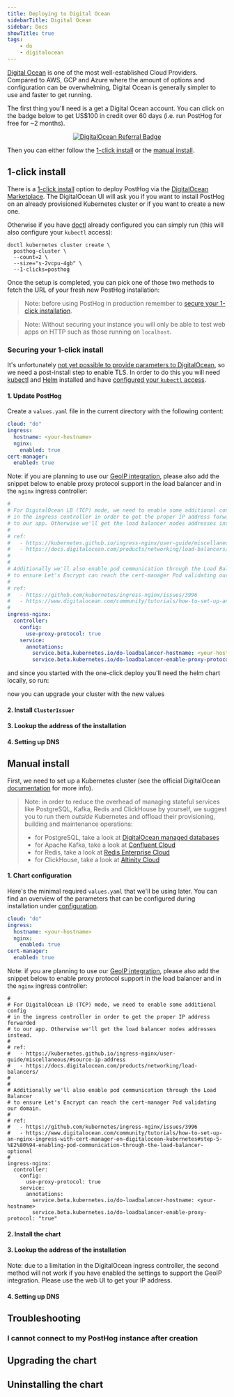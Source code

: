```yaml
---
title: Deploying to Digital Ocean
sidebarTitle: Digital Ocean
sidebar: Docs
showTitle: true
tags:
    - do
    - digitalocean
---
```



[Digital Ocean](https://digitalocean.com) is one of the most well-established Cloud Providers.
Compared to AWS, GCP and Azure where the amount of options and configuration can be overwhelming,
Digital Ocean is generally simpler to use and faster to get running.

The first thing you'll need is a get a Digital Ocean account. You can click on the badge below to
get US$100 in credit over 60 days (i.e. run PostHog for free for ~2 months).

<center>
  <a href="https://www.digitalocean.com/?refcode=6a26a2c395b0&utm_campaign=Referral_Invite&utm_medium=Referral_Program&utm_source=badge" title="DigitalOcean Referral">
    <img alt="DigitalOcean Referral Badge" src="https://web-platforms.sfo2.cdn.digitaloceanspaces.com/WWW/Badge%201.svg" />
  </a>
</center>

Then you can either follow the [1-click install](#1-click-install) or the [manual install](#manual-install).


## 1-click install

There is a [1-click install](https://marketplace.digitalocean.com/apps/posthog-1) option to deploy PostHog via the
[DigitalOcean Marketplace](https://marketplace.digitalocean.com/). The DigitalOcean UI will ask you if you want to
install PostHog on an already provisioned Kubernetes cluster or if you want to create a new one.

Otherwise if you have [doctl](https://github.com/digitalocean/doctl) already configured you can simply run (this will also configure your `kubectl` access):

```shell
doctl kubernetes cluster create \
  posthog-cluster \
  --count=2 \
  --size="s-2vcpu-4gb" \
  --1-clicks=posthog
```

Once the setup is completed, you can pick one of those two methods to fetch the URL of your fresh new PostHog installation:

<DOIPAddress />

> Note: before using PostHog in production remember to [secure your 1-click installation](#securing-your-1-click-install).

> Note: Without securing your instance you will only be able to test web apps on HTTP such as those running on `localhost`.

### Securing your 1-click install

It's unfortunately [not yet possible to provide parameters to DigitalOcean](https://github.com/digitalocean/marketplace-kubernetes/issues/230), so we need a post-install step to enable TLS. In order to do this you will need [kubectl](https://kubernetes.io/docs/tasks/tools/) and [Helm](https://helm.sh/) installed and have [configured your `kubectl` access](https://docs.digitalocean.com/products/kubernetes/how-to/connect-to-cluster/).

#### 1. Update PostHog

Create a `values.yaml` file in the current directory with the following content:

```yaml
cloud: "do"
ingress:
  hostname: <your-hostname>
  nginx:
    enabled: true
cert-manager:
  enabled: true
```

Note: if you are planning to use our [GeoIP integration](https://posthog.com/integrations/geoip), please also add the snippet below
to enable proxy protocol support in the load balancer and in the `nginx` ingress controller:

```yaml
#
# For DigitalOcean LB (TCP) mode, we need to enable some additional config
# in the ingress controller in order to get the proper IP address forwarded
# to our app. Otherwise we'll get the load balancer nodes addresses instead.
#
# ref:
#   - https://kubernetes.github.io/ingress-nginx/user-guide/miscellaneous/#source-ip-address
#   - https://docs.digitalocean.com/products/networking/load-balancers/
#
#
# Additionally we'll also enable pod communication through the Load Balancer
# to ensure Let's Encrypt can reach the cert-manager Pod validating our domain.
#
# ref:
#   - https://github.com/kubernetes/ingress-nginx/issues/3996
#   - https://www.digitalocean.com/community/tutorials/how-to-set-up-an-nginx-ingress-with-cert-manager-on-digitalocean-kubernetes#step-5-%E2%80%94-enabling-pod-communication-through-the-load-balancer-optional
#
ingress-nginx:
  controller:
    config:
      use-proxy-protocol: true
    service:
      annotations:
        service.beta.kubernetes.io/do-loadbalancer-hostname: <your-hostname>
        service.beta.kubernetes.io/do-loadbalancer-enable-proxy-protocol: "true"
```

and since you started with the one-click deploy you'll need the helm chart locally, so run:

<CommandHelmGetRepoSnippet />

now you can upgrade your cluster with the new values

<CommandHelmUpgradeSnippet />

#### 2. Install `ClusterIssuer`
<InstallClusterIssuer />

#### 3. Lookup the address of the installation

<GetInstallationAddress />

#### 4. Setting up DNS

<SetupDNS />

## Manual install

First, we need to set up a Kubernetes cluster (see the official DigitalOcean [documentation](https://docs.digitalocean.com/products/kubernetes/quickstart/) for more info).

<ClusterRequirementsSnippet />

> Note: in order to reduce the overhead of managing stateful services like PostgreSQL, Kafka, Redis and ClickHouse by yourself, we suggest you to run them _outside_ Kubernetes and offload their provisioning, building and maintenance operations:
>
> * for PostgreSQL, take a look at [DigitalOcean managed databases](https://www.digitalocean.com/products/managed-databases-postgresql/)
> * for Apache Kafka, take a look at [Confluent Cloud](https://www.confluent.io/confluent-cloud/)
> * for Redis, take a look at [Redis Enterprise Cloud](https://redis.com/redis-enterprise-cloud/overview/)
> * for ClickHouse, take a look at [Altinity Cloud](https://altinity.com/cloud-database/)
>

#### 1. Chart configuration

Here's the minimal required `values.yaml` that we'll be using later. You can find an overview of the parameters that can be configured during installation under [configuration](/docs/self-host/deploy/configuration).
```yaml
cloud: "do"
ingress:
  hostname: <your-hostname>
  nginx:
    enabled: true
cert-manager:
  enabled: true
```

Note: if you are planning to use our [GeoIP integration](https://posthog.com/integrations/geoip), please also add the snippet below
to enable proxy protocol support in the load balancer and in the `nginx` ingress controller:
```
#
# For DigitalOcean LB (TCP) mode, we need to enable some additional config
# in the ingress controller in order to get the proper IP address forwarded
# to our app. Otherwise we'll get the load balancer nodes addresses instead.
#
# ref:
#   - https://kubernetes.github.io/ingress-nginx/user-guide/miscellaneous/#source-ip-address
#   - https://docs.digitalocean.com/products/networking/load-balancers/
#
#
# Additionally we'll also enable pod communication through the Load Balancer
# to ensure Let's Encrypt can reach the cert-manager Pod validating our domain.
#
# ref:
#   - https://github.com/kubernetes/ingress-nginx/issues/3996
#   - https://www.digitalocean.com/community/tutorials/how-to-set-up-an-nginx-ingress-with-cert-manager-on-digitalocean-kubernetes#step-5-%E2%80%94-enabling-pod-communication-through-the-load-balancer-optional
#
ingress-nginx:
  controller:
    config:
      use-proxy-protocol: true
    service:
      annotations:
        service.beta.kubernetes.io/do-loadbalancer-hostname: <your-hostname>
        service.beta.kubernetes.io/do-loadbalancer-enable-proxy-protocol: "true"
```

#### 2. Install the chart

<InstallingSnippet />

#### 3. Lookup the address of the installation

<GetIPAddressSnippet />

Note: due to a limitation in the DigitalOcean ingress controller, the second method will not work if you have enabled the settings to support the GeoIP integration.
Please use the web UI to get your IP address.

#### 4. Setting up DNS

<SetupDNS />

## Troubleshooting

### I cannot connect to my PostHog instance after creation
<TryUnsecureSnippet />

## Upgrading the chart
<UpgradingSnippet />

## Uninstalling the chart
<UninstallingSnippet />
